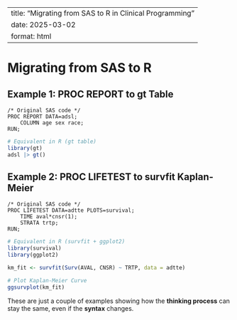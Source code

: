 
---
title: "Migrating from SAS to R in Clinical Programming"
date: 2025-03-02
format: html
---

# Migrating from SAS to R

## Example 1: PROC REPORT to gt Table

```sas
/* Original SAS code */
PROC REPORT DATA=adsl;
    COLUMN age sex race;
RUN;
```

```r
# Equivalent in R (gt table)
library(gt)
adsl |> gt()
```

## Example 2: PROC LIFETEST to survfit Kaplan-Meier

```sas
/* Original SAS code */
PROC LIFETEST DATA=adtte PLOTS=survival;
    TIME aval*cnsr(1);
    STRATA trtp;
RUN;
```

```r
# Equivalent in R (survfit + ggplot2)
library(survival)
library(ggplot2)

km_fit <- survfit(Surv(AVAL, CNSR) ~ TRTP, data = adtte)

# Plot Kaplan-Meier Curve
ggsurvplot(km_fit)
```

These are just a couple of examples showing how the **thinking process** can stay the same, even if the **syntax** changes.
